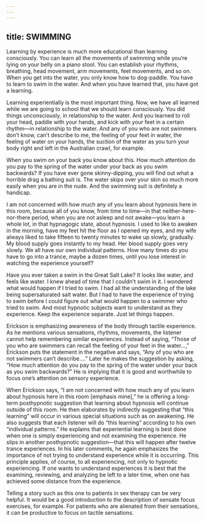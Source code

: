 ```yaml
---
---
---
```

title: SWIMMING
---




Learning by experience is much more educational than learning consciously. You can learn all the movements of swimming while you’re lying on your belly on a piano stool. You can establish your rhythms, breathing, head movement, arm movements, feet movements, and so on. When you get into the water, you only know how to dog-paddle. You have to learn to swim in the water. And when you have learned that, you have got a learning.

Learning experientially is the most important thing. Now, we have all learned while we are going to school that we should learn consciously. You did things unconsciously, in relationship to the water. And you learned to roll your head, paddle with your hands, and kick with your feet in a certain rhythm—in relationship to the water. And any of you who are not swimmers don’t know, can’t describe to me, the feeling of your feet in water, the feeling of water on your hands, the suction of the water as you turn your body right and left in the Australian crawl, for example.

When you swim on your back you know about this. How much attention do you pay to the spring of the water under your back as you swim backwards? If you have ever gone skinny-dipping, you will find out what a horrible drag a bathing suit is. The water skips over your skin so much more easily when you are in the nude. And the swimming suit is definitely a handicap.

I am not concerned with how much any of you learn about hypnosis here in this room, because all of you know, from time to time—in that neither-here-nor-there period, when you are not asleep and not awake—you learn a whole lot, in that hypnagogic state, about hypnosis. I used to like to awaken in the morning, have my feet hit the floor as I opened my eyes, and my wife always liked to take fifteen to twenty minutes to wake up slowly, gradually. My blood supply goes instantly to my head. Her blood supply goes very slowly. We all have our own individual patterns. How many times do you have to go into a trance, maybe a dozen times, until you lose interest in watching the experience yourself?

Have you ever taken a swim in the Great Salt Lake? It looks like water, and feels like water. I knew ahead of time that I couldn’t swim in it. I wondered what would happen if I tried to swim. I had all the understanding of the lake being supersaturated salt water. But I had to have the experience of trying to swim before I could figure out what would happen to a swimmer who tried to swim. And most hypnotic subjects want to understand as they experience. Keep the experience separate. Just let things happen.




Erickson is emphasizing awareness of the body through tactile experience. As he mentions various sensations, rhythms, movements, the listener cannot help remembering similar experiences. Instead of saying, “Those of you who are swimmers can recall the feeling of your feet in the water…,” Erickson puts the statement in the negative and says, “Any of you who are not swimmers can’t describe….” Later he makes the suggestion by asking, “How much attention do you pay to the spring of the water under your back as you swim backwards?” He is implying that it is good and worthwhile to focus one’s attention on sensory experience.

When Erickson says, “I am not concerned with how much any of you learn about hypnosis here in this room [emphasis mine],” he is offering a long-term posthypnotic suggestion that learning about hypnosis will continue outside of this room. He then elaborates by indirectly suggesting that “this learning” will occur in various special situations such as on awakening. He also suggests that each listener will do “this learning” according to his own “individual patterns.” He explains that experiential learning is best done when one is simply experiencing and not examining the experience. He slips in another posthypnotic suggestion—that this will happen after twelve trance experiences. In his later comments, he again emphasizes the importance of not trying to understand experience while it is occurring. This principle applies, of course, to all experiencing, not only to hypnotic experiencing. If one wants to understand experiences it is best that the examining, reviewing, and analyzing be left to a later time, when one has achieved some distance from the experience.

Telling a story such as this one to patients in sex therapy can be very helpful. It would be a good introduction to the description of sensate focus exercises, for example. For patients who are alienated from their sensations, it can be productive to focus on tactile sensations.